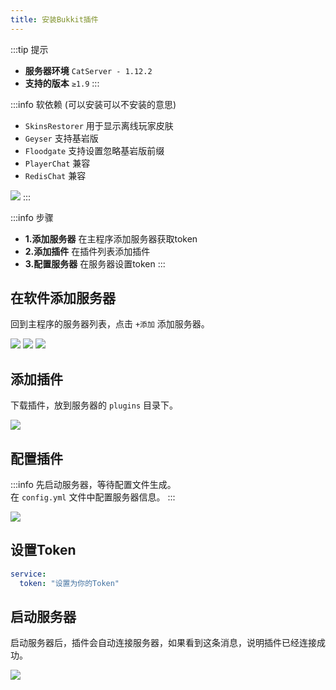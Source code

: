 ```yaml
---
title: 安装Bukkit插件
---
```



:::tip 提示
- **服务器环境** `CatServer - 1.12.2`     
- **支持的版本** `≥1.9`
:::

:::info 软依赖 (可以安装可以不安装的意思)
- `SkinsRestorer` 用于显示离线玩家皮肤
- `Geyser` 支持基岩版
- `Floodgate` 支持设置忽略基岩版前缀
- `PlayerChat` 兼容
- `RedisChat` 兼容

![](./image/enable.png)
:::

:::info 步骤
- **1.添加服务器** 在主程序添加服务器获取token
- **2.添加插件** 在插件列表添加插件
- **3.配置服务器** 在服务器设置token
:::

## 在软件添加服务器

回到主程序的服务器列表，点击 `+添加` 添加服务器。

![](../image/add1.png)
![](../image/add2.png)
![](../image/add3.png)

## 添加插件

<FileDownloadCard alistPath="/easybot_bukkit" title="EasyBot Bukkit" detailHref="/download/easybot_plugin"/>

下载插件，放到服务器的 `plugins` 目录下。

![](./image/plugins.png)

## 配置插件

:::info
先启动服务器，等待配置文件生成。    
在 `config.yml` 文件中配置服务器信息。
:::

![](./image/addr.png)

## 设置Token

```yaml
service:
  token: "设置为你的Token"
```


## 启动服务器

启动服务器后，插件会自动连接服务器，如果看到这条消息，说明插件已经连接成功。

![](./image/ok.png)